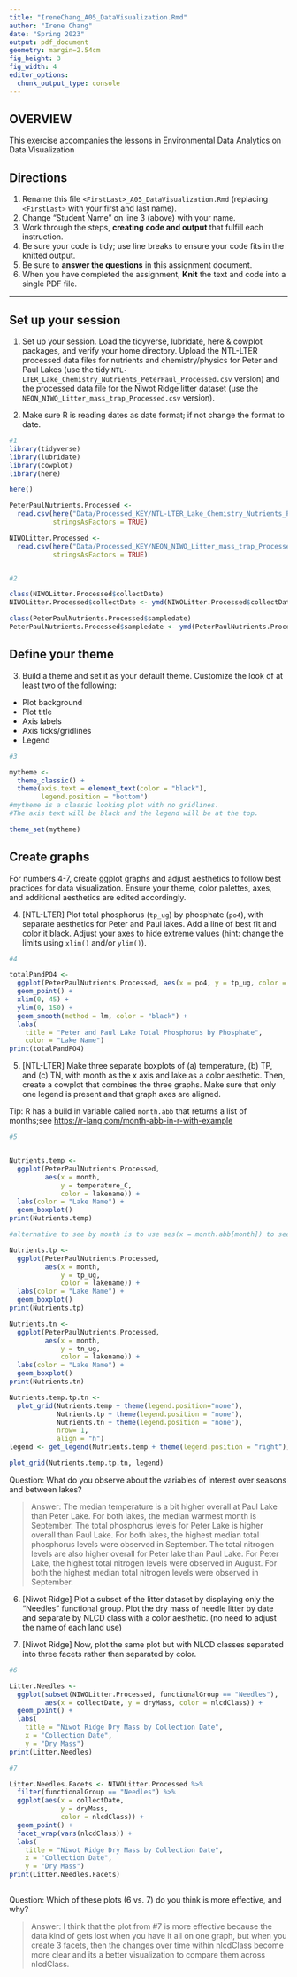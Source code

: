 ```yaml
---
title: "IreneChang_A05_DataVisualization.Rmd"
author: "Irene Chang"
date: "Spring 2023"
output: pdf_document
geometry: margin=2.54cm
fig_height: 3
fig_width: 4
editor_options: 
  chunk_output_type: console
---
```


## OVERVIEW

This exercise accompanies the lessons in Environmental Data Analytics on Data Visualization 

## Directions
1.  Rename this file `<FirstLast>_A05_DataVisualization.Rmd` (replacing `<FirstLast>` with your first and last name).
2. Change "Student Name" on line 3 (above) with your name.
3. Work through the steps, **creating code and output** that fulfill each instruction.
4. Be sure your code is tidy; use line breaks to ensure your code fits in the knitted output.
5. Be sure to **answer the questions** in this assignment document.
6. When you have completed the assignment, **Knit** the text and code into a single PDF file.

---

## Set up your session 

1. Set up your session. Load the tidyverse, lubridate, here & cowplot packages, and verify your home directory. Upload the NTL-LTER processed data files for nutrients and chemistry/physics for Peter and Paul Lakes (use the tidy `NTL-LTER_Lake_Chemistry_Nutrients_PeterPaul_Processed.csv` version) and the processed data file for the Niwot Ridge litter dataset (use the `NEON_NIWO_Litter_mass_trap_Processed.csv` version). 

2. Make sure R is reading dates as date format; if not change the format to date.

```r
#1 
library(tidyverse)
library(lubridate)
library(cowplot)
library(here)

here() 

PeterPaulNutrients.Processed <-
  read.csv(here("Data/Processed_KEY/NTL-LTER_Lake_Chemistry_Nutrients_PeterPaul_Processed.csv"),
           stringsAsFactors = TRUE)

NIWOLitter.Processed <-
  read.csv(here("Data/Processed_KEY/NEON_NIWO_Litter_mass_trap_Processed.csv"), 
           stringsAsFactors = TRUE)


#2 

class(NIWOLitter.Processed$collectDate)
NIWOLitter.Processed$collectDate <- ymd(NIWOLitter.Processed$collectDate)

class(PeterPaulNutrients.Processed$sampledate)
PeterPaulNutrients.Processed$sampledate <- ymd(PeterPaulNutrients.Processed$sampledate)

```
## Define your theme
3. Build a theme and set it as your default theme. Customize the look of at least two of the following: 
 * Plot background
 * Plot title
 * Axis labels
 * Axis ticks/gridlines
 * Legend

```r
#3

mytheme <-
  theme_classic() +
  theme(axis.text = element_text(color = "black"),
        legend.position = "bottom")
#mytheme is a classic looking plot with no gridlines. 
#The axis text will be black and the legend will be at the top.

theme_set(mytheme)

```

## Create graphs
For numbers 4-7, create ggplot graphs and adjust aesthetics to follow best practices for data visualization. Ensure your theme, color palettes, axes, and additional aesthetics are edited accordingly.

4. [NTL-LTER] Plot total phosphorus (`tp_ug`) by phosphate (`po4`), with separate aesthetics for Peter and Paul lakes. Add a line of best fit and color it black. Adjust your axes to hide extreme values (hint: change the limits using `xlim()` and/or `ylim()`).

```r
#4 

totalPandPO4 <-
  ggplot(PeterPaulNutrients.Processed, aes(x = po4, y = tp_ug, color = lakename)) + 
  geom_point() +
  xlim(0, 45) +
  ylim(0, 150) +
  geom_smooth(method = lm, color = "black") + 
  labs(
    title = "Peter and Paul Lake Total Phosphorus by Phosphate",
    color = "Lake Name")
print(totalPandPO4)

```


5. [NTL-LTER] Make three separate boxplots of (a) temperature, (b) TP, and (c) TN, with month as the x axis and lake as a color aesthetic. Then, create a cowplot that combines the three graphs. Make sure that only one legend is present and that graph axes are aligned. 

Tip: R has a build in variable called `month.abb` that returns a list of months;see <https://r-lang.com/month-abb-in-r-with-example>

```r
#5 


Nutrients.temp <-
  ggplot(PeterPaulNutrients.Processed, 
         aes(x = month, 
             y = temperature_C, 
             color = lakename)) +
  labs(color = "Lake Name") +
  geom_boxplot()
print(Nutrients.temp)

#alternative to see by month is to use aes(x = month.abb[month]) to see the breakdown of temp, tp, and tn by month. However, did not do this because when combining graphs, it was too complicated to properly visualize.

Nutrients.tp <-
  ggplot(PeterPaulNutrients.Processed, 
         aes(x = month, 
             y = tp_ug, 
             color = lakename)) +
  labs(color = "Lake Name") +
  geom_boxplot()
print(Nutrients.tp)

Nutrients.tn <-
  ggplot(PeterPaulNutrients.Processed, 
         aes(x = month, 
             y = tn_ug, 
             color = lakename)) +
  labs(color = "Lake Name") +
  geom_boxplot()
print(Nutrients.tn) 

Nutrients.temp.tp.tn <-
  plot_grid(Nutrients.temp + theme(legend.position="none"),
            Nutrients.tp + theme(legend.position = "none"),
            Nutrients.tn + theme(legend.position = "none"), 
            nrow= 1, 
            align = "h")
legend <- get_legend(Nutrients.temp + theme(legend.position = "right")) 

plot_grid(Nutrients.temp.tp.tn, legend) 
```

Question: What do you observe about the variables of interest over seasons and between lakes? 

> Answer: The median temperature is a bit higher overall at Paul Lake than Peter Lake. For both lakes, the median warmest month is September. The total phosphorus levels for Peter Lake is higher overall than Paul Lake. For both lakes, the highest median total phosphorus levels were observed in September. The total nitrogen levels are also higher overall for Peter lake than Paul Lake. For Peter Lake, the highest total nitrogen levels were observed in August. For both the highest median total nitrogen levels were observed in September. 

6. [Niwot Ridge] Plot a subset of the litter dataset by displaying only the "Needles" functional group. Plot the dry mass of needle litter by date and separate by NLCD class with a color aesthetic. (no need to adjust the name of each land use)

7. [Niwot Ridge] Now, plot the same plot but with NLCD classes separated into three facets rather than separated by color. 

```r
#6

Litter.Needles <-
  ggplot(subset(NIWOLitter.Processed, functionalGroup == "Needles"),
         aes(x = collectDate, y = dryMass, color = nlcdClass)) +
  geom_point() +
  labs(
    title = "Niwot Ridge Dry Mass by Collection Date",
    x = "Collection Date",
    y = "Dry Mass")
print(Litter.Needles)

#7

Litter.Needles.Facets <- NIWOLitter.Processed %>% 
  filter(functionalGroup == "Needles") %>% 
  ggplot(aes(x = collectDate,
             y = dryMass,
             color = nlcdClass)) +
  geom_point() +
  facet_wrap(vars(nlcdClass)) +
  labs(
    title = "Niwot Ridge Dry Mass by Collection Date",
    x = "Collection Date",
    y = "Dry Mass")
print(Litter.Needles.Facets)
  
```
Question: Which of these plots (6 vs. 7) do you think is more effective, and why? 

> Answer: I think that the plot from #7 is more effective because the data kind of gets lost when you have it all on one graph, but when you create 3 facets, then the changes over time within nlcdClass become more clear and its a better visualization to compare them across nlcdClass. 
